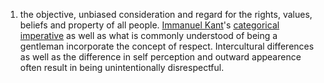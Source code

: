 # the objective, unbiased consideration and regard for the rights, values, beliefs and property of all people. [[wikipedia:Immanuel Kant|Immanuel Kant]]'s [[wikipedia:categorical imperative|categorical imperative]] as well as what is commonly understood of being a gentleman incorporate the concept of respect. Intercultural differences as well as the difference in self perception and outward appearence often result in being unintentionally disrespectful.